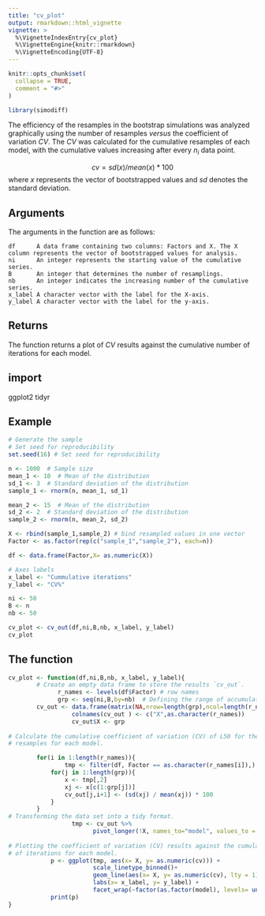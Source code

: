 ```yaml
---
title: "cv_plot"
output: rmarkdown::html_vignette
vignette: >
  %\VignetteIndexEntry{cv_plot}
  %\VignetteEngine{knitr::rmarkdown}
  %\VignetteEncoding{UTF-8}
---
```


```r
knitr::opts_chunk$set(
  collapse = TRUE,
  comment = "#>"
)
```

```r
library(simodiff)
```

The efficiency of the resamples in the bootstrap simulations was analyzed graphically using the number of resamples *versus* the coefficient of variation *CV*. The *CV* was calculated for the cumulative resamples of each model, with the cumulative values increasing after every $n_{i}$ data point.

$$cv = sd(x)/mean(x)*100$$
where *x* represents the vector of bootstrapped values and *sd* denotes the standard deviation.

## Arguments

The arguments in the function are as follows:

    df      A data frame containing two columns: Factors and X. The X column represents the vector of bootstrapped values for analysis.
    ni      An integer represents the starting value of the cumulative series.
    B       An integer that determines the number of resamplings.
    nb      An integer indicates the increasing number of the cumulative series.
    x_label A character vector with the label for the X-axis.
    y_label A character vector with the label for the y-axis.

## Returns

The function returns a plot of *CV* results against the cumulative number of iterations for each model.

## import

ggplot2 tidyr

## Example

```r
# Generate the sample
# Set seed for reproducibility
set.seed(16) # Set seed for reproducibility

n <- 1000  # Sample size
mean_1 <- 10  # Mean of the distribution
sd_1 <- 3  # Standard deviation of the distribution
sample_1 <- rnorm(n, mean_1, sd_1)

mean_2 <- 15  # Mean of the distribution
sd_2 <- 2  # Standard deviation of the distribution
sample_2 <- rnorm(n, mean_2, sd_2)

X <- rbind(sample_1,sample_2) # bind resampled values in one vector
Factor <- as.factor(rep(c("sample_1","sample_2"), each=n))

df <- data.frame(Factor,X= as.numeric(X))

# Axes labels
x_label <- "Cummulative iterations"
y_label <- "CV%"

ni <- 50
B <- n
nb <- 50

cv_plot <- cv_out(df,ni,B,nb, x_label, y_label)
cv_plot 

```

## The function

```r
cv_plot <- function(df,ni,B,nb, x_label, y_label){
        # Create an empty data frame to store the results `cv_out`.
              r_names <- levels(df$Factor) # row names
              grp <- seq(ni,B,by=nb)  # Defining the range of accumulated values.
        cv_out <- data.frame(matrix(NA,nrow=length(grp),ncol=length(r_names)+1))
                  colnames(cv_out ) <- c("X",as.character(r_names))
                  cv_out$X <- grp
                  
# Calculate the cumulative coefficient of variation (CV) of L50 for the B 
# resamples for each model.     

        for(i in 1:length(r_names)){
                tmp <- filter(df, Factor == as.character(r_names[i]),)
            for(j in 1:length(grp)){
                x <- tmp[,2]
                xj <- x[c(1:grp[j])]
                cv_out[j,i+1] <- (sd(xj) / mean(xj)) * 100
            }         
        }           
# Transforming the data set into a tidy format.
                  tmp <- cv_out %>%
                        pivot_longer(!X, names_to="model", values_to = "cv")
                  
# Plotting the coefficient of variation (CV) results against the cumulative number
# of iterations for each model.                  
            p <- ggplot(tmp, aes(x= X, y= as.numeric(cv))) +
                        scale_linetype_binned()+
                        geom_line(aes(x= X, y= as.numeric(cv), lty = 1)) +
                        labs(x= x_label, y= y_label) +
                        facet_wrap(~factor(as.factor(model), levels= unique(model)))
            print(p)
}            
```


